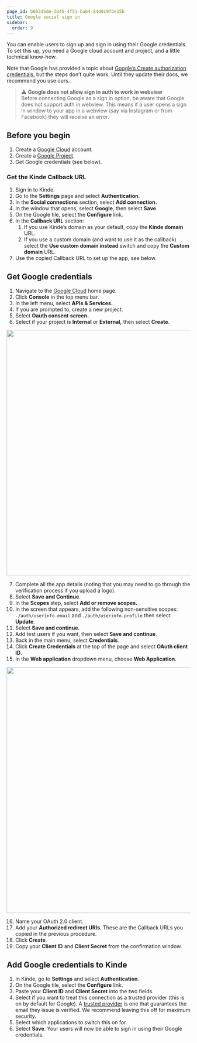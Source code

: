 ```yaml
---
page_id: b663dbde-2045-4f51-bab4-84d0c9fbe15b
title: Google social sign in
sidebar:
  order: 9
---
```


You can enable users to sign up and sign in using their Google credentials. To set this up, you need a Google cloud account and project, and a little technical know-how.

Note that Google has provided a topic about [Google’s Create authorization credentials](https://developers.google.com/identity/sign-in/web/sign-in#create_authorization_credentials), but the steps don’t quite work. Until they update their docs, we recommend you use ours.

> ⚠️ **Google does not allow sign in auth to work in webview**  
> Before connecting Google as a sign in option, be aware that Google does not support auth in webview. This means if a user opens a sign in window to your app in a webview (say via Instagram or from Facebook) they will receive an error.

## **Before you begin**

1. Create a [Google Cloud](https://cloud.google.com/) account.
2. Create a [Google Project](https://cloud.google.com/resource-manager/docs/creating-managing-projects#console).
3. Get Google credentials (see below).

### **Get the Kinde Callback URL**

1. Sign in to Kinde.
2. Go to the **Settings** page and select **Authentication**.
3. In the **Social connections** section, select **Add connection.**
4. In the window that opens, select **Google**, then select **Save**.
5. On the Google tile, select the **Configure** link.
6. In the **Callback URL** section:
   1. If you use Kinde’s domain as your default, copy the **Kinde domain** URL.
   2. If you use a custom domain (and want to use it as the callback) select the **Use custom domain instead** switch and copy the **Custom domain** URL.
7. Use the copied Callback URL to set up the app, see below.

## **Get Google credentials**

1. Navigate to the [Google Cloud](https://cloud.google.com/) home page.
2. Click **Console** in the top menu bar.
3. In the left menu, select **APIs & Services.**
4. If you are prompted to, create a new project.
5. Select **Oauth consent** **screen.**
6. Select if your project is **Internal** or **External,** then select **Create**.

<img
  src="https://imagedelivery.net/skPPZTHzSlcslvHjesZQcQ/412af691-19cd-45b2-3af7-f5db15677a00/public"
  alt=""
  width="672px"
  height="auto"
  fetchpriority="low"
  loading="lazy"
  decoding="async"
/>

7. Complete all the app details (noting that you may need to go through the verification process if you upload a logo).
8. Select **Save** **and Continue**.
9. In the **Scopes** step, select **Add or remove scopes.**
10. In the screen that appears, add the following non-sensitive scopes: `./auth/userinfo.email` and `./auth/userinfo.profile` then select **Update**.
11. Select **Save and continue.**
12. Add test users if you want, then select **Save and continue**.
13. Back in the main menu, select **Credentials**.
14. Click **Create Credentials** at the top of the page and select **OAuth client ID**.
15. In the **Web application** dropdown menu, choose **Web Application**.

<img
  src="https://imagedelivery.net/skPPZTHzSlcslvHjesZQcQ/3518f0a9-6232-41b8-2e37-0293fed41200/public"
  alt=""
  width="672px"
  height="auto"
  fetchpriority="low"
  loading="lazy"
  decoding="async"
/>

16. Name your OAuth 2.0 client.
17. Add your **Authorized redirect URIs**. These are the Callback URLs you copied in the previous procedure.
18. Click **Create**.
19. Copy your **Client ID** and **Client Secret** from the confirmation window.

## **Add Google credentials to Kinde**

1. In Kinde, go to **Settings** and select **Authentication**.
2. On the Google tile, select the **Configure** link.
3. Paste your **Client ID** and **Client Secret** into the two fields.
4. Select if you want to treat this connection as a trusted provider (this is on by default for Google). A [trusted provider](/authenticate/about-auth/identity-and-verification/) is one that guarantees the email they issue is verified. We recommend leaving this off for maximum security. 
5. Select which applications to switch this on for.
6. Select **Save**. Your users will now be able to sign in using their Google credentials.

